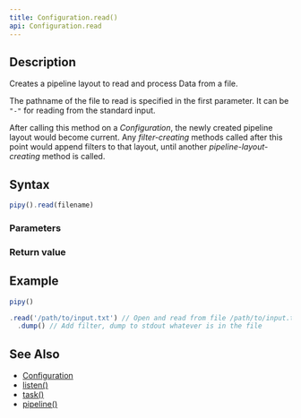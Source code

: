 ```yaml
---
title: Configuration.read()
api: Configuration.read
---
```


## Description

Creates a pipeline layout to read and process Data from a file.

The pathname of the file to read is specified in the first parameter. It can be `"-"` for reading from the standard input.

After calling this method on a _Configuration_, the newly created pipeline layout would become current. Any _filter-creating_ methods called after this point would append filters to that layout, until another _pipeline-layout-creating_ method is called.

## Syntax

``` js
pipy().read(filename)
```

### Parameters

<Parameters/>

### Return value

<ReturnValue/>

## Example

``` js
pipy()

.read('/path/to/input.txt') // Open and read from file /path/to/input.txt
  .dump() // Add filter, dump to stdout whatever is in the file
```

## See Also

* [Configuration](/reference/api/Configuration)
* [listen()](/reference/api/Configuration/listen)
* [task()](/reference/api/Configuration/task)
* [pipeline()](/reference/api/Configuration/pipeline)

